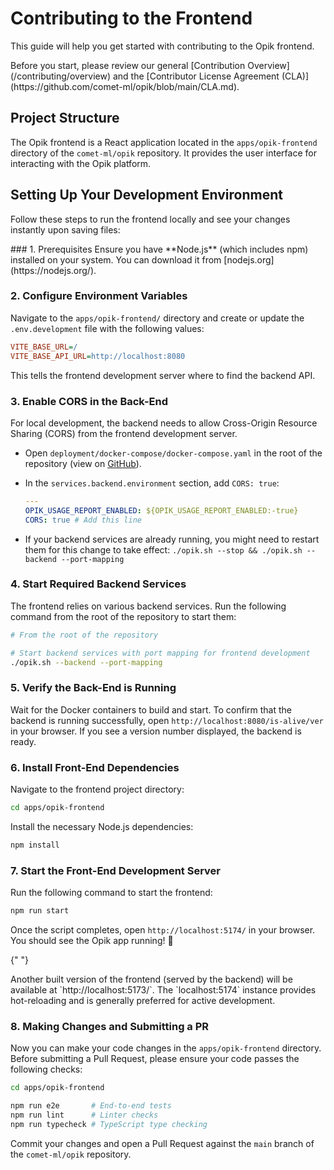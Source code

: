 # Contributing to the Frontend

This guide will help you get started with contributing to the Opik frontend.

<Tip>
  Before you start, please review our general [Contribution Overview](/contributing/overview) and the [Contributor
  License Agreement (CLA)](https://github.com/comet-ml/opik/blob/main/CLA.md).
</Tip>

## Project Structure

The Opik frontend is a React application located in the `apps/opik-frontend` directory of the `comet-ml/opik` repository. It provides the user interface for interacting with the Opik platform.

## Setting Up Your Development Environment

Follow these steps to run the frontend locally and see your changes instantly upon saving files:

<Steps>
  ### 1. Prerequisites
  Ensure you have **Node.js** (which includes npm) installed on your system. You can download it from [nodejs.org](https://nodejs.org/).

### 2. Configure Environment Variables

Navigate to the `apps/opik-frontend/` directory and create or update the `.env.development` file with the following values:

```ini
VITE_BASE_URL=/
VITE_BASE_API_URL=http://localhost:8080
```

This tells the frontend development server where to find the backend API.

### 3. Enable CORS in the Back-End

For local development, the backend needs to allow Cross-Origin Resource Sharing (CORS) from the frontend development server.

- Open `deployment/docker-compose/docker-compose.yaml` in the root of the repository (view on [GitHub](https://github.com/comet-ml/opik/blob/main/deployment/docker-compose/docker-compose.yaml)).
- In the `services.backend.environment` section, add `CORS: true`:

  ```yaml
  ---
  OPIK_USAGE_REPORT_ENABLED: ${OPIK_USAGE_REPORT_ENABLED:-true}
  CORS: true # Add this line
  ```

- If your backend services are already running, you might need to restart them for this change to take effect: `./opik.sh --stop && ./opik.sh --backend --port-mapping`

### 4. Start Required Backend Services

The frontend relies on various backend services. Run the following command from the root of the repository to start them:

```bash
# From the root of the repository

# Start backend services with port mapping for frontend development
./opik.sh --backend --port-mapping
```

### 5. Verify the Back-End is Running

Wait for the Docker containers to build and start. To confirm that the backend is running successfully, open `http://localhost:8080/is-alive/ver` in your browser.
If you see a version number displayed, the backend is ready.

### 6. Install Front-End Dependencies

Navigate to the frontend project directory:

```bash
cd apps/opik-frontend
```

Install the necessary Node.js dependencies:

```bash
npm install
```

### 7. Start the Front-End Development Server

Run the following command to start the frontend:

```bash
npm run start
```

Once the script completes, open `http://localhost:5174/` in your browser.
You should see the Opik app running! 🎉

{" "}

<Tip title="Alternative Build Port">
  Another built version of the frontend (served by the backend) will be available at `http://localhost:5173/`. The
  `localhost:5174` instance provides hot-reloading and is generally preferred for active development.
</Tip>

### 8. Making Changes and Submitting a PR

Now you can make your code changes in the `apps/opik-frontend` directory. Before submitting a Pull Request, please ensure your code passes the following checks:

```bash
cd apps/opik-frontend

npm run e2e       # End-to-end tests
npm run lint      # Linter checks
npm run typecheck # TypeScript type checking
```

Commit your changes and open a Pull Request against the `main` branch of the `comet-ml/opik` repository.

</Steps>
